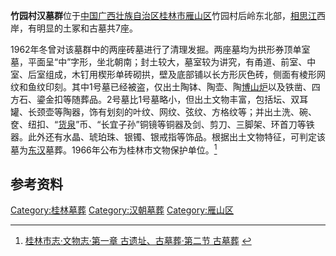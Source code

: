 {{文物保护单位
| 级别 = 市县级
| 省名 = 广西壮族自治区
| 市/县名 = 桂林市
| 图片 = 
| 名称 = 竹园村汉墓群
| 编号 = 
| 分类 = 古墓葬
| 时代 = [[东汉|东汉]]
| 所在 = [[桂林市|桂林市]][[雁山区|雁山区]]
| 登录 = 1966年
}}
'''竹园村汉墓群'''位于[[中国|中国]][[广西壮族自治区|广西壮族自治区]][[桂林市|桂林市]][[雁山区|雁山区]]竹园村后岭东北部，[[相思江|相思江]]西岸，有明显的土冢和古墓共7座。

1962年冬曾对该墓群中的两座砖墓进行了清理发掘。两座墓均为拱形券顶单室墓，平面呈“中”字形，坐北朝南；封土较大，墓室较为讲究，有甬道、前室、中室、后室组成，木钉用楔形单砖砌拱，壁及底部铺以长方形灰色砖，侧面有棱形网纹和鱼纹印刻。其中1号墓已经被盗，仅出土陶钵、陶壶、陶[[博山炉|博山炉]]以及铁凿、四方石、鎏金扣等随葬品。2号墓比1号墓略小，但出土文物丰富，包括坛、双耳罐、长颈壶等陶器，饰有划刻的叶纹、网纹、弦纹、方格纹等；并出土洗、碗、奁、纽扣、“[[货泉|货泉]]”币、“长宜子孙”铜镜等铜器及剑、剪刀、三脚架、环首刀等铁器。此外还有水晶、琥珀珠、银镯、银戒指等饰品。根据出土文物特征，可判定该墓为[[东汉|东汉]]墓葬。1966年公布为桂林市文物保护单位。<ref>[http://www.gxdqw.com/bin/mse.exe?seachword=&K=b&A=10&rec=210&run=13 桂林市志·文物志·第一章 古遗址、古墓葬·第二节 古墓葬] {{webarchive|url=https://web.archive.org/web/20170312073444/http://www.gxdqw.com/bin/mse.exe?seachword=&K=b&A=10&rec=210&run=13 |date=2017-03-12 }}</ref>

==参考资料==
{{reflist}}

[[Category:桂林墓葬|Category:桂林墓葬]]
[[Category:汉朝墓葬|Category:汉朝墓葬]]
[[Category:雁山区|Category:雁山区]]